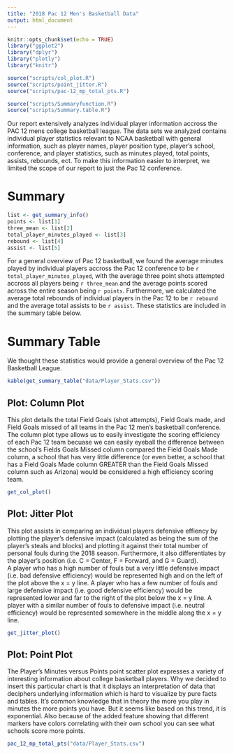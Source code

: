 ```yaml
---
title: "2018 Pac 12 Men's Basketball Data"
output: html_document
---
```


```r
knitr::opts_chunk$set(echo = TRUE)
library("ggplot2")
library("dplyr")
library("plotly")
library("knitr")
```

```r
source("scripts/col_plot.R")
source("scripts/point_jitter.R")
source("scripts/pac-12_mp_total_pts.R")

source("scripts/Summaryfunction.R")
source("scripts/Summary.table.R")
```

Our report extensively analyzes individual player information accross the PAC 12 mens college basketball league. The data sets we analyzed contains individual player statistics relevant to NCAA basketball with general information, such as player names, player position type, player's school, conference, and player statistics, such as minutes played, total points, assists, rebounds, ect. To make this information easier to interpret, we limited the scope of our report to just the Pac 12 conference.

# Summary
``` r
list <- get_summary_info()
points <- list[1]
three_mean <- list[2]
total_player_minutes_played <- list[3]
rebound <- list[4]
assist <- list[5]
```
For a general overview of Pac 12 basketball, we found the average minutes played by individual players accross the Pac 12 conference to be `r total_player_minutes_played`, with the average three point shots attempted accross all players being `r three_mean` and the average points scored across the entire season being `r points`. Furthermore, we calculated the average total rebounds of individual players in the Pac 12 to be `r rebound` and the average total assists to be `r assist`. These statistics are included in the summary table below.

# Summary Table
We thought these statistics would provide a general overview of the Pac 12 Basketball League.
``` r
kable(get_summary_table("data/Player_Stats.csv"))
```

## Plot: Column Plot
This plot details the total Field Goals (shot attempts), Field Goals made, and Field Goals missed of all teams in the Pac 12 men's basketball conference. The column plot type allows us to easily investigate the scoring efficiency of each Pac 12 team becuase we can easily eyeball the difference between the school's Fields Goals Missed column compared the Field Goals Made column, a school that has very little difference (or even better, a school that has a Field Goals Made column GREATER than the Field Goals Missed column such as Arizona) would be considered a high efficiency scoring team.
``` r
get_col_plot()
```

## Plot: Jitter Plot
This plot assists in comparing an individual players defensive effiency by plotting the player's defensive impact (calculated as being the sum of the player's steals and blocks) and plotting it against their total number of personal fouls during the 2018 season. Furthermore, it also differentiates by the player's position (i.e. C = Center, F = Forward, and G = Guard). <br>
A player who has a high number of fouls but a very little defensive impact (i.e. bad defensive efficiency) would be represented high and on the left of the plot above the x = y line. A player who has a few number of fouls and large defensive impact (i.e. good defensive efficiency) would be represented lower and far to the right of the plot below the x = y line. A player with a similar number of fouls to defensive impact (i.e. neutral efficiency) would be represented somewhere in the middle along the x = y line.
``` r
get_jitter_plot()
```

## Plot: Point Plot
The Player's Minutes versus Points point scatter plot expresses a variety of interesting information about college basketball players. Why we decided to insert this particular chart is that it displays an interpretation of data that deciphers underlying information which is hard to visualize by pure facts and tables. It's common knowledge that in theory the more you play in minutes the more points you have. But it seems like based on this trend, it is exponential. Also because of the added feature showing that different markers have colors correlating with their own school you can see what schools score more points.

``` r
pac_12_mp_total_pts("data/Player_Stats.csv")
```
